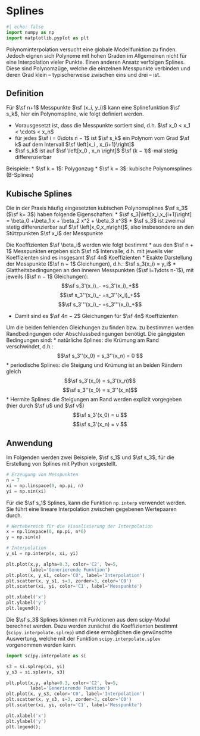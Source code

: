 # Splines

```python
#| echo: false
import numpy as np
import matplotlib.pyplot as plt
```

Polynominterpolation versucht eine globale Modellfunktion zu finden. Jedoch eignen sich Polynome mit hohen Graden im Allgemeinen nicht für eine Interpolation vieler Punkte. Einen anderen Ansatz verfolgen Splines. Diese sind Polynomzüge, welche die einzelnen Messpunkte verbinden und deren Grad klein – typischerweise zwischen eins und drei – ist. 

## Definition

Für $\sf n+1$ Messpunkte $\sf (x_i, y_i)$ kann eine Splinefunktion $\sf s_k$, hier ein Polynomspline, wie folgt definiert werden.

* Vorausgesetzt ist, dass die Messpunkte sortiert sind, d.h. $\sf x_0 < x_1 < \cdots < x_n$
* für jedes $\sf i = 0\dots n − 1$ ist $\sf s_k$ ein Polynom vom Grad $\sf k$ auf dem Intervall $\sf \left[x_i , x_{i+1}\right]$
* $\sf s_k$ ist auf $\sf \left[x_0 , x_n \right]$ $\sf (k − 1)$-mal stetig differenzierbar

Beispiele:
* $\sf k = 1$: Polygonzug
* $\sf k = 3$: kubische Polynomsplines (B-Splines)

## Kubische Splines

Die in der Praxis häufig eingesetzten kubischen Polynomsplines $\sf s_3$ ($\sf k= 3$) haben folgende Eigenschaften:
* $\sf s_3|\left[x_i,x_{i+1}\right] = \beta_0 +\beta_1 x + \beta_2 x^2 + \beta_3 x^3$
* $\sf s_3$ ist zweimal stetig differenzierbar auf $\sf \left[x_0,x_n\right]$, also insbesondere an den
Stützpunkten $\sf x_i$ der Messpunkte 

Die Koeffizienten $\sf \beta_i$ werden wie folgt bestimmt
* aus den $\sf n + 1$ Messpunkten ergeben sich $\sf n$ Intervalle, d.h. mit jeweils vier Koeffizienten sind es insgesamt $\sf 4n$ Koeffizienten
* Exakte Darstellung der Messpunkte ($\sf n + 1$ Gleichungen), d.h.: $\sf s_3(x_i) = y_i$
* Glattheitsbedingungen an den inneren Messpunkten ($\sf i=1\dots n-1$), mit jeweils ($\sf n − 1$ Gleichungen):
$$\sf s_3'(x_i)_- =s_3'(x_i)_+$$
$$\sf s_3''(x_i)_- =s_3''(x_i)_+$$
$$\sf s_3'''(x_i)_- =s_3'''(x_i)_+$$

* Damit sind es $\sf 4n − 2$ Gleichungen für $\sf 4n$ Koeffizienten

Um die beiden fehlenden Gleichungen zu finden bzw. zu bestimmen werden Randbedingungen oder Abschlussbedingungen benötigt.
Die gängigsten Bedingungen sind:
* natürliche Splines: die Krümung am Rand verschwindet, d.h.:
$$\sf s_3''(x_0) = s_3''(x_n) = 0 $$
* periodische Splines: die Steigung und Krümung ist an beiden Rändern gleich
$$\sf s_3'(x_0) = s_3'(x_n)$$ 
$$\sf s_3''(x_0) = s_3''(x_n)$$
* Hermite Splines: die Steigungen am Rand werden explizit vorgegeben (hier durch $\sf u$ und $\sf v$)
$$\sf s_3'(x_0) = u $$
$$\sf s_3'(x_n) = v $$

## Anwendung

Im Folgenden werden zwei Beispiele, $\sf s_1$ und $\sf s_3$, für die Erstellung von Splines mit Python vorgestellt. 

```python
# Erzeugung von Messpunkten
n = 7
xi = np.linspace(0, np.pi, n)
yi = np.sin(xi)
```

Für die $\sf s_1$ Splines, kann die Funktion `np.interp` verwendet werden. Sie führt eine lineare Interpolation zwischen gegebenen Wertepaaren durch.

```python
# Wertebereich für die Visualisierung der Interpolation
x = np.linspace(0, np.pi, n*6)
y = np.sin(x)
```

```python
# Interpolation
y_s1 = np.interp(x, xi, yi)
```

```python
plt.plot(x,y, alpha=0.3, color='C2', lw=5, 
         label='Generierende Funktion')
plt.plot(x, y_s1, color='C0', label='Interpolation')
plt.scatter(x, y_s1, s=3, zorder=3, color='C0')
plt.scatter(xi, yi, color='C1', label='Messpunkte')

plt.xlabel('x')
plt.ylabel('y')
plt.legend();
```

Die $\sf s_3$ Splines können mit Funktionen aus dem scipy-Modul berechnet werden. Dazu werden zunächst die Koeffizienten bestimmt (`scipy.interpolate.splrep`) und diese ermöglichen die gewünschte Auswertung, welche mit der Funktion `scipy.interpolate.splev` vorgenommen werden kann. 

```python
import scipy.interpolate as si
```

```python
s3 = si.splrep(xi, yi)
y_s3 = si.splev(x, s3)
```

```python
plt.plot(x,y, alpha=0.3, color='C2', lw=5, 
         label='Generierende Funktion')
plt.plot(x, y_s3, color='C0', label='Interpolation')
plt.scatter(x, y_s3, s=3, zorder=3, color='C0')
plt.scatter(xi, yi, color='C1', label='Messpunkte')

plt.xlabel('x')
plt.ylabel('y')
plt.legend();
```

